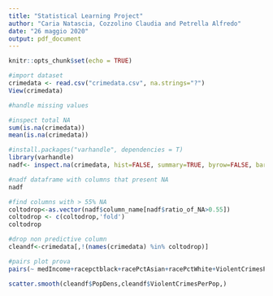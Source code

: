 ---
title: "Statistical Learning Project"
author: "Caria Natascia, Cozzolino Claudia and Petrella Alfredo"
date: "26 maggio 2020"
output: pdf_document
---

```{r setup, include=FALSE}
knitr::opts_chunk$set(echo = TRUE)
```

```{r }
#import dataset
crimedata <- read.csv("crimedata.csv", na.strings="?")
View(crimedata)

#handle missing values

#inspect total NA
sum(is.na(crimedata))
mean(is.na(crimedata))

#install.packages("varhandle", dependencies = T)
library(varhandle)
nadf<- inspect.na(crimedata, hist=FALSE, summary=TRUE, byrow=FALSE, barplot=TRUE, na.value = NA)

#nadf dataframe with columns that present NA 
nadf

#find columns with > 55% NA
coltodrop<-as.vector(nadf$column_name[nadf$ratio_of_NA>0.55])
coltodrop <- c(coltodrop,'fold')
coltodrop

#drop non predictive column
cleandf<-crimedata[,!(names(crimedata) %in% coltodrop)]

#pairs plot prova
pairs(~ medIncome+racepctblack+racePctAsian+racePctWhite+ViolentCrimesPerPop  ,data=cleandf)

scatter.smooth(cleandf$PopDens,cleandf$ViolentCrimesPerPop,)

```

